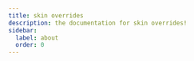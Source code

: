 ```yaml
---
title: skin overrides
description: the documentation for skin overrides!
sidebar:
  label: about
  order: 0
---
```



<ModInfo mod={mods.skinOverrides}>
  <CardGrid>
    <LinkCard
      title="usage guide"
      description="get started using skin overrides!"
      href="usage/"
    />
    <LinkCard
      title="advanced usage"
      description="learn how to manage override files!"
      href="advanced/"
    />
    <LinkCard
      title="tips & tricks"
      description="advice for skin artists, and more!"
      href="tips-and-tricks/"
    />
    <LinkCard
      title="compatibility"
      description="see which versions the mod works on!"
      href="compatibility/"
    />
  </CardGrid>
</ModInfo>
